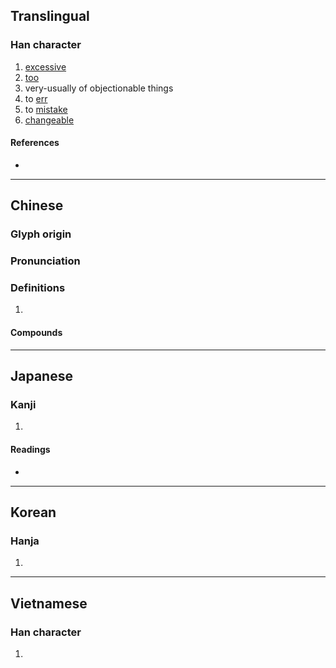 {{character info/new}}
==Translingual==

===Han character===
{{Han char|rn=61|rad=心|as=03|sn=7|four=43300|canj=IPP,XXIPP|ids=⿹弋心}}

# [[excessive]]
# [[too]]
# very-usually of objectionable things
# to [[err]]
# to [[mistake]]
# [[changeable]]

====References====
* {{Han ref|kx=0376.100|dkj=10319|dj=0702.190|hdz=42269.070|uh=5FD2|ud=24530|bh=CAD6|bd=51926}}

----

==Chinese==
{{zh-forms}}

===Glyph origin===
{{Han etym}}

===Pronunciation===
{{zh-pron
|m=tè
|c=tik1
|h=pfs=thet
|mc=y
|oc=y
|cat=
}}

===Definitions===
{{zh-hanzi}}

# {{rfdef|zh}}

====Compounds====
{{zh-der|不忒|密斯忒|差忒|忒兒|忒兒嘍|忒忒|忒恁|忒惡|忒敬思|忒楞|忒楞楞|忒楞楞騰|忒殺|忒沒意|忒煞|忒甚|忒過|愆忒}}

----

==Japanese==

===Kanji===
{{ja-kanji|grade=|rs=心03}}

# {{defn|lang=ja|sort=心03}}

====Readings====
* {{ja-readings|on=[[とく]] (toku)|kun=[[かわる]] (kawaru)}}

----

==Korean==

===Hanja===
{{ko-hanja|hangeul=특|eumhun=|rv=teuk|mr=t'ŭk|y=thuk}}

# {{defn|lang=ko|sort=心03}}

----

==Vietnamese==

===Han character===
{{vi-readings|rs=心03|hanviet=thắc}}

# {{defn|lang=vi|sort=心03}}